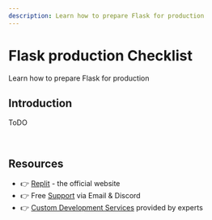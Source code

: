 ```yaml
---
description: Learn how to prepare Flask for production
---
```


# Flask production Checklist


<SubHeading color="#25c2a0">Learn how to prepare Flask for production</SubHeading>

## Introduction

ToDO 

<br />

## Resources

- 👉 [Replit](https://replit.com/) - the official website
- 👉 Free [Support](https://appseed.us/support/) via Email & Discord
- 👉 [Custom Development Services](https://appseed.us/custom-development/) provided by experts
